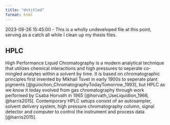 ```yaml
---
title: "Untitled"
format: html
---
```


2023-09-26 15:45:00 - This is a wholly undeveloped file at this point, serving as a catch all while I clean up my thesis files.

## HPLC

High Performance Liquid Chromatography is a modern analytical technique that utilizes chemical interactions and high pressures to seperate co-mingled analytes within a solvent by time. It is based on chromatographic principles first invented by Mikhail Tsvet in early 1900s to seperate plant pigments [@guiochon_ChromatographyTodayTomorrow_1993], but HPLC as we know it today evolved from gas chromatography through work performed by Csaba Horvath in 1965 [@horvath_UseLiquidIon_1966, @harris2015]. Contemporary HPLC setups consist of an autosampler, solvent delivery system, high pressure chromatography column, signal detector and computer to control the instrument and process data [@harris2015].